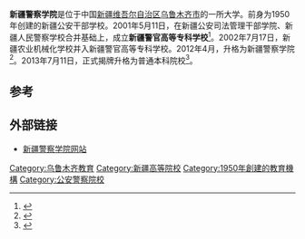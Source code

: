 {{coord|43.89125|87.56549|display=title}}
{{infobox University
| name= 新疆警察学院
| EnglishName=Xinjiang Police College
| image_name = 2013-xjpc.jpg
| caption = 新疆警察学院长沙路校区大门
| Motto = 忠诚（忠于国，诚于民）、敏锐（敏于思，锐于行）、博学（博而大，学而智）、强健（强而力，键而捷）
| Established = 2001年5月11日
| Type = 公安政法行业院校
| President = 
| Location = {{CHN}}[[新疆维吾尔自治区|新疆维吾尔自治区]][[乌鲁木齐|乌鲁木齐]]长沙路1108号
| Country = [[中国|中国]]
| Faculty = 559
| Campus = 天津路校区、延安路校区、米东新校区
| Website = {{URL|http://www.xjpcedu.cn/}}
}}

'''新疆警察学院'''是位于中国[[新疆维吾尔自治区|新疆维吾尔自治区]][[乌鲁木齐市|乌鲁木齐市]]的一所大学。前身为1950年创建的新疆公安干部学校。2001年5月11日，在新疆公安司法管理干部学院、新疆人民警察学校合并基础上，成立'''新疆警官高等专科学校'''<ref>{{Cite book|title=西北文化资源大典|last=彭岚嘉主编|first=|publisher=北京：民族出版社|year=2018.12|isbn=978-7-105-15568-2|location=|pages=1285}}</ref>。2002年7月17日，新疆农业机械化学校并入新疆警官高等专科学校。2012年4月，升格为新疆警察学院<ref>{{cite web|url=http://www.xjjz.cn/show.aspx?id=1197&cid=21|title=学校基本情况－新疆警察学院|language=zh-hans|deadurl=yes|archiveurl=https://web.archive.org/web/20140106044750/http://www.xjjz.cn/show.aspx?id=1197&cid=21|archivedate=2014-01-06}}</ref>。2013年7月11日，正式揭牌升格为普通本科院校<ref>{{Cite book|title=中国民族年鉴 2014|last=中国民族年鉴编辑部编|first=|publisher=新华书店|year=2014|isbn=|location=|pages=656}}</ref>。

==参考==
{{reflist}}

==外部链接==
* [http://www.xjpcedu.cn/ 新疆警察学院网站] {{Wayback|url=http://www.xjpcedu.cn/ |date=20210211045618 }}

{{新疆高等院校}}
{{公安院校}}
{{coord missing|Xinjiang}}

[[Category:乌鲁木齐教育|Category:乌鲁木齐教育]]
[[Category:新疆高等院校|Category:新疆高等院校]]
[[Category:1950年創建的教育機構|Category:1950年創建的教育機構]]
[[Category:公安警察院校|Category:公安警察院校]]